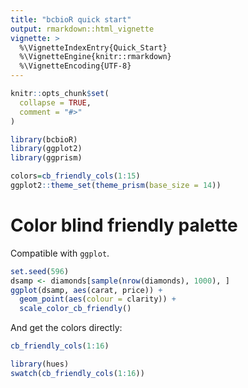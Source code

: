 ```yaml
---
title: "bcbioR quick start"
output: rmarkdown::html_vignette
vignette: >
  %\VignetteIndexEntry{Quick_Start}
  %\VignetteEngine{knitr::rmarkdown}
  %\VignetteEncoding{UTF-8}
---
```


```r
knitr::opts_chunk$set(
  collapse = TRUE,
  comment = "#>"
)
```

```r
library(bcbioR)
library(ggplot2)
library(ggprism)

colors=cb_friendly_cols(1:15)
ggplot2::theme_set(theme_prism(base_size = 14))
```

# Color blind friendly palette

Compatible with `ggplot`.

```r
set.seed(596)
dsamp <- diamonds[sample(nrow(diamonds), 1000), ]
ggplot(dsamp, aes(carat, price)) +
  geom_point(aes(colour = clarity)) +
  scale_color_cb_friendly()
```


And get the colors directly:

```r
cb_friendly_cols(1:16)
```
```r
library(hues)
swatch(cb_friendly_cols(1:16))
```


